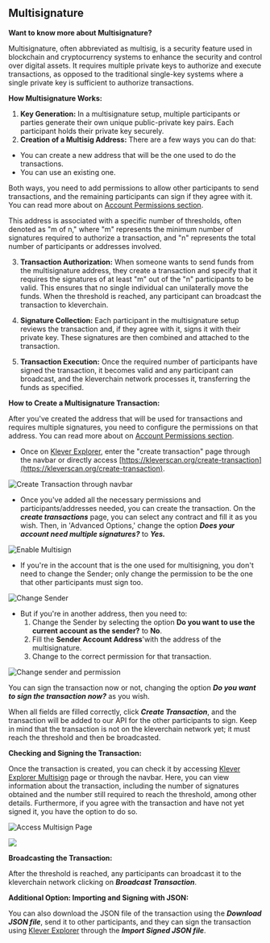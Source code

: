 
## Multisignature

**Want to know more about Multisignature?**

Multisignature, often abbreviated as multisig, is a security feature used in blockchain and cryptocurrency systems to enhance the security and control over digital assets. It requires multiple private keys to authorize and execute transactions, as opposed to the traditional single-key systems where a single private key is sufficient to authorize transactions.

**How Multisignature Works:**

1. **Key Generation:** In a multisignature setup, multiple participants or parties generate their own unique public-private key pairs. Each participant holds their private key securely.
2. **Creation of a Multisig Address:** There are a few ways you can do that:
  - You can create a new address that will be the one used to do the transactions.
  - You can use an existing one.

Both ways, you need to add permissions to allow other participants to send transactions, and the remaining participants can sign if they agree with it. You can read more about on [Account Permissions section](/account-permissions).

This address is associated with a specific number of thresholds, often denoted as "m of n," where "m" represents the minimum number of signatures required to authorize a transaction, and "n" represents the total number of participants or addresses involved.

3. **Transaction Authorization:** When someone wants to send funds from the multisignature address, they create a transaction and specify that it requires the signatures of at least "m" out of the "n" participants to be valid. This ensures that no single individual can unilaterally move the funds. When the threshold is reached, any participant can broadcast the transaction to kleverchain.

4. **Signature Collection:** Each participant in the multisignature setup reviews the transaction and, if they agree with it, signs it with their private key. These signatures are then combined and attached to the transaction.

5. **Transaction Execution:** Once the required number of participants have signed the transaction, it becomes valid and any participant can broadcast, and the kleverchain network processes it, transferring the funds as specified.

**How to Create a Multisignature Transaction:**

After you've created the address that will be used for transactions and requires multiple signatures, you need to configure the permissions on that address. You can read more about on [Account Permissions section](/account-permissions).

- Once on [Klever Explorer](https://kleverscan.org/), enter the "create transaction" page through the navbar or directly access [https://kleverscan.org/create-transaction](https://kleverscan.org/create-transaction).



![Create Transaction through navbar](/create-tx-navbar.png)

- Once you've added all the necessary permissions and participants/addresses needed, you can create the transaction. On the _**create transactions**_ page, you can select any contract and fill it as you wish. Then, in 'Advanced Options,' change the option _**Does your account need multiple signatures?**_ to _**Yes.**_

![Enable Multisign](/enable-multisig.png)

- If you're in the account that is the one used for multisigning, you don't need to change the Sender; only change the permission to be the one that other participants must sign too.

![Change Sender](/change-perm.png)

- But if you're in another address, then you need to:
  1. Change the Sender by selecting the option **Do you want to use the current account as the sender?** to **No**.
  2. Fill the **Sender Account Address**'with the address of the multisignature.
  3. Change to the correct permission for that transaction.


![Change sender and permission](/diff-sender.png)

You can sign the transaction now or not, changing the option _**Do you want to sign the transaction now?**_ as you wish.

When all fields are filled correctly, click _**Create Transaction**_, and the transaction will be added to our API for the other participants to sign. Keep in mind that the transaction is not on the kleverchain network yet; it must reach the threshold and then be broadcasted.



**Checking and Signing the Transaction:**

Once the transaction is created, you can check it by accessing [Klever Explorer Multisign](https://kleverscan.org/multisign) page or through the navbar. Here, you can view information about the transaction, including the number of signatures obtained and the number still required to reach the threshold, among other details. Furthermore, if you agree with the transaction and have not yet signed it, you have the option to do so.

![Access Multisign Page](/access-multisig-page.png)

![](/multisig-page.png)

**Broadcasting the Transaction:**

After the threshold is reached, any participants can broadcast it to the kleverchain network clicking on _**Broadcast Transaction**_.

**Additional Option: Importing and Signing with JSON:**

You can also download the JSON file of the transaction using the _**Download JSON file**_, send it to other participants, and they can sign the transaction using [Klever Explorer](https://kleverscan.org/multisign) through the _**Import Signed JSON file**_.
